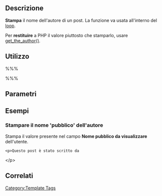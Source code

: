 {{Languages|
{{en|Function Reference/the_author}}
{{it|Riferimento funzioni/the_author}}
{{ja|テンプレートタグ/the_author}}
}}

== Descrizione ==

'''Stampa''' il nome dell'autore di un post. La funzione va usata all'interno del [[it:Il Loop|loop]].

Per '''restituire''' a PHP il valore piuttosto che stamparlo, usare [[it:Riferimento funzioni/get_the_author|get_the_author()]].

== Utilizzo ==

%%% <?php the_author(); ?> %%%

== Parametri ==

{{it:Parameter|$post-id|integer|ID del post di cui recuperare l'autore.}}

== Esempi ==

=== Stampare il nome 'pubblico' dell'autore ===

Stampa il valore presente nel campo '''Nome pubblico da visualizzare''' dell'utente.

 &lt;p&gt;Questo post è stato scritto da <?php the_author(); ?>&lt;/p&gt;


== Correlati ==

{{Author Tags}}

{{it:Tag Footer}}

[[Category:Template Tags]]